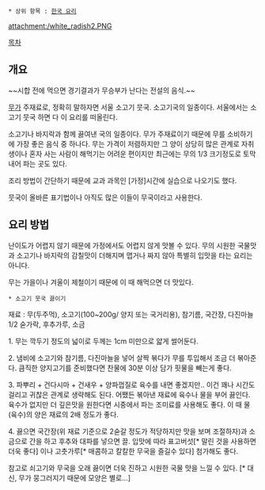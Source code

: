  * 상위 항목 : [[한국 요리]]

attachment:/white_radish2.PNG

[[목차]]

== 개요 ==
~~시합 전에 먹으면 경기결과가 무승부가 난다는 전설의 음식.~~

[[무]]가 주재료로, 정확히 말하자면 서울 소고기 뭇국. 소고기국의 일종이다. 서울에서는 소고기 뭇국 하면 다 이 요리를 떠올린다.

소고기나 바지락과 함께 끓여낸 국의 일종이다. 무가 주재료이기 때문에 무를 소비하기에 가장 좋은 음식 중 하나다. 무는 가격이 저렴하지만 그 양이 상당히 많은 관계로 자취생이나 혼자 사는 사람이 해먹기는 어려운 편이지만 최근에는 무의 1/3 크기정도로 토막내어 파는 곳도 있다.

조리 방법이 간단하기 때문에 교과 과목인 [가정]시간에 실습으로 나오기도 했다.

뭇국이 올바른 표기법이나 아직도 많은 이들이 무국이라고 사용한다.
== 요리 방법 == 
난이도가 어렵지 않기 때문에 가정에서도 어렵지 않게 맛볼 수 있다. 무의 시원한 국물맛과 소고기나 바지락의 감칠맛이 더해지며 맵거나 짜지 않아 특별히 입맛을 타는 요리는 아니다.

무는 가을이나 겨울이 제철이기 때문에 이 때 해먹으면 더 맛있다.


 * 소고기 뭇국 끓이기

재료 : 무(두주먹), 소고기(100~200g/ 양지 또는 국거리용), 참기름, 국간장, 다진마늘 1/2 숟가락, 후추가루, 소금

1. 무는 깍두기 정도의 넓이로 두께는 1cm 미만으로 얇게 썰어둔다.

2. 냄비에 소고기와 참기름, 다진마늘을 넣어 살짝 볶다가 무를 투입해서 조금 더 볶아준다. 큼직한 양지고기를 준비했다면 찬물에 30분 이상 담가 핏물을 빼는게 좋다.

3. 파뿌리 + 건다시마 + 건새우 + 양파껍질로 육수를 내면 좋겠지만.. 이건 꽤나 시간도 걸리고 귀찮은 관계로 생략해도 된다. 어쨌든 볶아낸 재료에 육수나 물을 부어 끓인다. 육수가 없지만 더 깊은맛을 원한다면 시중에서 파는 조미료를 사용해도 좋다. 이 때 물(육수)의 양은 재료의 2배 정도가 좋다.

4. 끓으면 국간장(위 재료 기준으로 2숟갈 정도가 적당하지만 맛을 보며 조절하자)과 소금으로 간을 하고 후추와 대파를 넣으면 끌. 입맛에 따라 표고버섯[* 말린 것을 사용하면 더욱 좋다] 이나 고춧가루[* 매콤하고 칼칼한 무국을 즐길수 있다] 첨가해도 좋다.

참고로 쇠고기와 무국을 오래 끓이면 더욱 진하고 시원한 국물 맛을 느낄 수 있다.
[* 대신, 무가 뭉그러지기 때문에 모양은 별로...]
